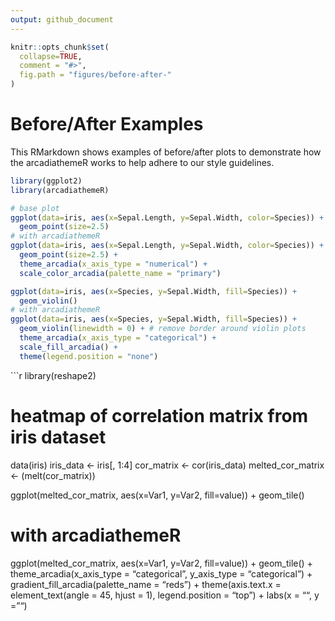 ```yaml
---
output: github_document
---
```


```r
knitr::opts_chunk$set(
  collapse=TRUE,
  comment = "#>",
  fig.path = "figures/before-after-"
)
```

# Before/After Examples

This RMarkdown shows examples of before/after plots to demonstrate how the arcadiathemeR works to help adhere to our style guidelines.

```r
library(ggplot2)
library(arcadiathemeR)

# base plot
ggplot(data=iris, aes(x=Sepal.Length, y=Sepal.Width, color=Species)) +
  geom_point(size=2.5)
# with arcadiathemeR
ggplot(data=iris, aes(x=Sepal.Length, y=Sepal.Width, color=Species)) +
  geom_point(size=2.5) +
  theme_arcadia(x_axis_type = "numerical") +
  scale_color_arcadia(palette_name = "primary")
```

```r
ggplot(data=iris, aes(x=Species, y=Sepal.Width, fill=Species)) +
  geom_violin()
# with arcadiathemeR
ggplot(data=iris, aes(x=Species, y=Sepal.Width, fill=Species)) +
  geom_violin(linewidth = 0) + # remove border around violin plots
  theme_arcadia(x_axis_type = "categorical") +
  scale_fill_arcadia() +
  theme(legend.position = "none")

```

```r
library(reshape2)

# heatmap of correlation matrix from iris dataset
data(iris)
iris_data <- iris[, 1:4]
cor_matrix <- cor(iris_data)
melted_cor_matrix <- (melt(cor_matrix))

ggplot(melted_cor_matrix, aes(x=Var1, y=Var2, fill=value)) +
  geom_tile()

# with arcadiathemeR
ggplot(melted_cor_matrix, aes(x=Var1, y=Var2, fill=value)) +
  geom_tile() +
  theme_arcadia(x_axis_type = "categorical", y_axis_type = "categorical") +
  gradient_fill_arcadia(palette_name = "reds") + 
  theme(axis.text.x = element_text(angle = 45, hjust = 1),
        legend.position = "top") +
  labs(x = "", y = "")

